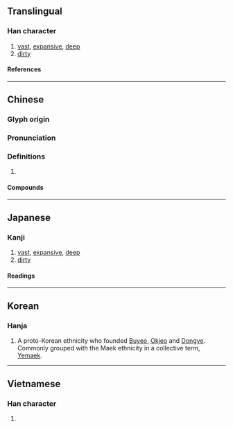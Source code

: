 {{character info/new}}
==Translingual==

===Han character===
{{Han char|rn=85|rad=水|as=13|sn=16|four=31153|canj=EYMH|ids=⿰氵歲}}

# [[vast]], [[expansive]], [[deep]]
# [[dirty]]

====References====
{{Han ref|kx=0654.330|dkj=18454|dj=1065.090|hdz=31754.150|uh=6FCA}}

----

==Chinese==
{{zh-forms}}

===Glyph origin===
{{Han etym}}

===Pronunciation===
{{zh-pron
|m=huò,wèi,huì
|c=kut3,wai3
|mc=y
|oc=y
|cat=
}}

===Definitions===
{{zh-hanzi}}

# {{rfdef|zh}}

====Compounds====
{{zh-der|濊濊|濊貊|汪濊}}

----

==Japanese==

===Kanji===
{{ja-kanji|grade=|rs=水13}}

# [[vast]], [[expansive]], [[deep]]
# [[dirty]]

====Readings====
{{ja-readings
|on=かい, け, さい, せ, わい
}}

----

==Korean==

===Hanja===
{{ko-hanja|예}}

# A proto-Korean ethnicity who founded [[Buyeo]], [[Okjeo]] and [[Dongye]]. Commonly grouped with the Maek ethnicity in a collective term, [[Yemaek]].

----

==Vietnamese==

===Han character===
{{vi-readings|rs=水13|reading=khoát, uế}}

# {{rfdef|vi|sort=水13}}